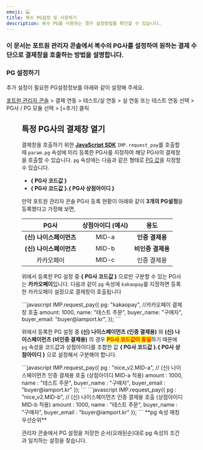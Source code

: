 ```yaml
---
emoji: 💻
title: 복수 PG설정 및 사용하기
description: 복수 PG를 사용하는 경우 설정방법을 확인할 수 있습니다.
---
```





### 이 문서는 포트원 관리자 콘솔에서 복수의 PG사를 설정하여 원하는 결제 수단으로 결제창을 호출하는 방법을 설명합니다.

### PG 설정하기
추가 설정이 필요한 PG설정정보를 아래와 같이 설정해 주세요.

[포트원 관리자 콘솔](https://admin.portone.io/) > 결제 연동 > 테스트/실 연동 > 실 연동 또는 테스트 연동 선택 > PG사 / PG 모듈 선택 > [+추가] 클릭

<Figure src={image1} />

## 특정 PG사의 결제창 열기 <a href="#pg" id="pg"></a>

결제창을 호출하기 위한 [**JavaScript SDK**](../sdk/javascript-sdk-old/readme) `IMP.request_pay`를 호출할 때 `param.pg` 속성에 미리 등록한 PG사를 지정하여 해당 PG사의 결제창을 호출할 수 있습니다. `pg` 속성에는 다음과 같은 형태로 [PG 값](https://docs.iamport.kr/sdk/javascript-sdk?lang=ko#request_pay-pg)을 지정할 수 있습니다.

- **\{ PG사 코드값 \}**
- **\{ PG사 코드값 \}.\{ PG사 상점아이디 \}**

만약 포트원 관리자 콘솔 PG사 등록 현황이 아래와 같이 **3개의 PG설정**을 등록했다고 가정해 보면,

|       PG사       |  상점아이디 (예시)  |      용도       |
| :--------------: | :-----------: | :-------------: |
| **(신) 나이스페이먼츠** | MID-a | **인증 결제용** |
| **(신) 나이스페이먼츠** | MID-b | **비인증 결제용** |
|   카카오페이   | MID-c |   인증 결제용   |

위에서 등록한 PG 설정 중 **\{ PG사 코드값 \}** 으로만 구분할 수 있는 PG사는 **카카오페이**입니다. 다음과 같이 `pg` 속성에 `kakaopay`를 지정하면 등록한 카카오페이 설정으로 결제창이 호출됩니다

<Tabs>
<Tab title="카카오페이 호출">
```javascript
IMP.request_pay({
  pg: "kakaopay", //카카오페이 결제창 호출
  amount: 1000,
  name: "테스트 주문",
  buyer_name: "구매자",
  buyer_email: "buyer@iamport.kr",
});
```
</Tab>
</Tabs>

위에서 등록한 PG 설정 중 **(신) 나이스페이먼츠 (인증 결제용)** 와 **(신) 나이스페이먼츠 (비인증 결제용)** 의 경우 <mark style="color:red;">**PG사 코드값이 동일**</mark>하기 때문에 `pg` 속성을 코드값과 상점아이디를 조합한 값 **\{ PG사 코드값 \}.\{ PG사 상점아이디 \}** 으로 설정해서 구분해야 합니다.

<Tabs>
<Tab title="(신) 나이스페이먼츠 인증 결제용 호출">
```javascript
IMP.request_pay({
  pg : "nice_v2.MID-a",  // (신) 나이스페이먼츠 인증 결제용 호출 (상점아이디 MID-a 적용)
  amount : 1000,
  name : "테스트 주문",
  buyer_name : "구매자",
  buyer_email : "buyer@iamport.kr"
  });
```

</Tab>

<Tab title="(신) 나이스페이먼츠 비인증 결제용 호출">
```javascript
IMP.request_pay({
    pg : "nice_v2.MID-b",  // (신) 나이스페이먼츠 인증 결제용 호출 (상점아이디 MID-b 적용)
    amount : 1000,
    name : "테스트 주문",
    buyer_name : "구매자",
    buyer_email : "buyer@iamport.kr"
  });
```

</Tab>
</Tabs>

<Hint style="info">
**pg 속성 매칭 우선순위**

관리자 콘솔에서 PG 설정을 저장한 순서(오래된순)대로 pg 속성의 조건과 일치하는 설정을 찾습니다. 
</Hint>
